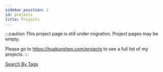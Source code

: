 ```yaml
---
sidebar_position: 1
id: projects
title: Projects
---
```


:::caution
This project page is still under migration. Project pages may be empty.

Please go to https://huakunshen.com/projects to see a full list of my projects.
:::

[Search By Tags](/projects/tags)

